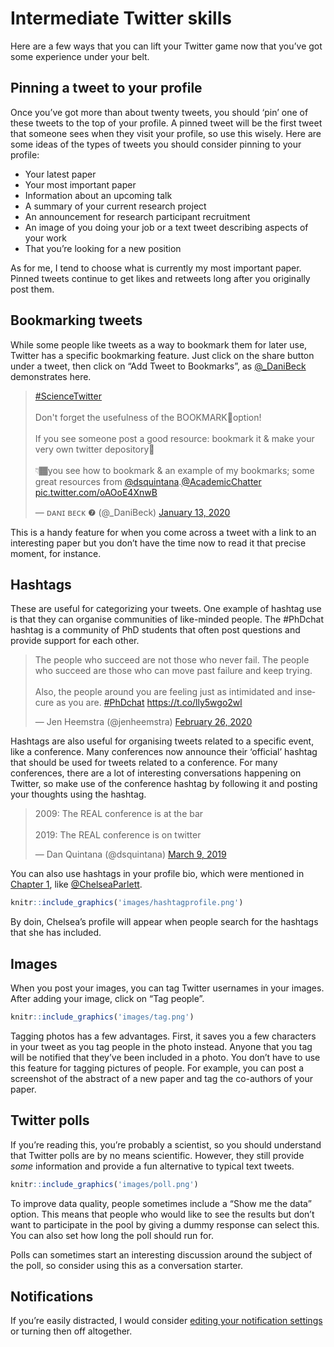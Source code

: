 # Intermediate Twitter skills

Here are a few ways that you can lift your Twitter game now that you've got some experience under your belt.

## Pinning a tweet to your profile

Once you've got more than about twenty tweets, you should 'pin' one of these tweets to the top of your profile. A pinned tweet will be the first tweet that someone sees when they visit your profile, so use this wisely. Here are some ideas of the types of tweets you should consider pinning to your profile:

- Your latest paper
- Your most important paper
- Information about an upcoming talk
- A summary of your current research project
- An announcement for research participant recruitment
- An image of you doing your job or a text tweet describing aspects of your work
- That you're looking for a new position

As for me, I tend to choose what is currently my most important paper. Pinned tweets continue to get likes and retweets long after you originally post them.

## Bookmarking tweets

While some people like tweets as a way to bookmark them for later use, Twitter has a specific bookmarking feature. Just click on the share button under a tweet, then click on "Add Tweet to Bookmarks", as [\@_DaniBeck](https://twitter.com/_DaniBeck) demonstrates here.

<blockquote class="twitter-tweet"><p lang="en" dir="ltr"><a href="https://twitter.com/hashtag/ScienceTwitter?src=hash&amp;ref_src=twsrc%5Etfw">#ScienceTwitter</a><br><br>Don&#39;t forget the usefulness of the BOOKMARK🔖option!<br><br>If you see someone post a good resource: bookmark it &amp; make your very own twitter depository🔖<br><br>👇🏾you see how to bookmark &amp; an example of my bookmarks; some great resources from <a href="https://twitter.com/dsquintana?ref_src=twsrc%5Etfw">@dsquintana</a>.<a href="https://twitter.com/AcademicChatter?ref_src=twsrc%5Etfw">@AcademicChatter</a> <a href="https://t.co/oAOoE4XnwB">pic.twitter.com/oAOoE4XnwB</a></p>&mdash; ᴅᴀɴɪ ʙᴇᴄᴋ ❼ (@_DaniBeck) <a href="https://twitter.com/_DaniBeck/status/1216742537844678657?ref_src=twsrc%5Etfw">January 13, 2020</a></blockquote> <script async src="https://platform.twitter.com/widgets.js" charset="utf-8"></script>

This is a handy feature for when you come across a tweet with a link to an interesting paper but you don't have the time now to read it that precise moment, for instance.

## Hashtags

These are useful for categorizing your tweets. One example of hashtag use is that they can organise communities of like-minded people. The \#PhDchat hashtag is a community of PhD students that often post questions and provide support for each other.

<blockquote class="twitter-tweet"><p lang="en" dir="ltr">The people who succeed are not those who never fail. The people who succeed are those who can move past failure and keep trying.<br><br>Also, the people around you are feeling just as intimidated and insecure as you are. <a href="https://twitter.com/hashtag/PhDchat?src=hash&amp;ref_src=twsrc%5Etfw">#PhDchat</a> <a href="https://t.co/lly5wgo2wl">https://t.co/lly5wgo2wl</a></p>&mdash; Jen Heemstra (@jenheemstra) <a href="https://twitter.com/jenheemstra/status/1232494183140745217?ref_src=twsrc%5Etfw">February 26, 2020</a></blockquote> <script async src="https://platform.twitter.com/widgets.js" charset="utf-8"></script>

Hashtags are also useful for organising tweets related to a specific event, like a conference. Many conferences now announce their 'official' hashtag that should be used for tweets related to a conference. For many conferences, there are a lot of interesting conversations happening on Twitter, so make use of the conference hashtag by following it and posting your thoughts using the hashtag.

<blockquote class="twitter-tweet"><p lang="en" dir="ltr">2009: The REAL conference is at the bar <br><br>2019: The REAL conference is on twitter</p>&mdash; Dan Quintana (@dsquintana) <a href="https://twitter.com/dsquintana/status/1104301358885281792?ref_src=twsrc%5Etfw">March 9, 2019</a></blockquote> <script async src="https://platform.twitter.com/widgets.js" charset="utf-8"></script>

You can also use hashtags in your profile bio, which were mentioned in [Chapter 1](#beginner), like [\@ChelseaParlett](https://twitter.com/@ChelseaParlett).


```r
knitr::include_graphics('images/hashtagprofile.png')
```


By doin, Chelsea's profile will appear when people search for the hashtags that she has included.

## Images

When you post your images, you can tag Twitter usernames in your images. After adding your image, click on "Tag people".

```r
knitr::include_graphics('images/tag.png')
```

Tagging photos has a few advantages. First, it saves you a few characters in your tweet as you tag people in the photo instead. Anyone that you tag will be notified that they've been included in a photo. You don't have to use this feature for tagging pictures of people. For example, you can post a screenshot of the abstract of a new paper and tag the co-authors of your paper.

## Twitter polls

If you're reading this, you're probably a scientist, so you should understand that Twitter polls are by no means scientific. However, they still provide *some* information and provide a fun alternative to typical text tweets.

```r
knitr::include_graphics('images/poll.png')
```

To improve data quality, people sometimes include a "Show me the data" option. This means that people who would like to see the results but don't want to participate in the pool by giving a dummy response can select this. You can also set how long the poll should run for.

Polls can sometimes start an interesting discussion around the subject of the poll, so consider using this as a conversation starter. 

## Notifications

If you're easily distracted, I would consider [editing your notification settings](https://help.twitter.com/en/managing-your-account/notifications-on-mobile-devices) or turning then off altogether. 